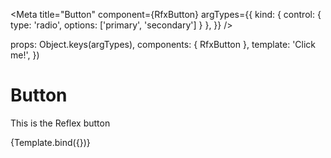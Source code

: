 
<Meta
  title="Button"
  component={RfxButton}
  argTypes={{
    kind: { control: { type: 'radio', options: ['primary', 'secondary'] } },
  }}
/>

  props: Object.keys(argTypes),
  components: { RfxButton },
  template: '<rfx-button>Click me!</rfx-button>',
})

# Button

This is the Reflex button

<Canvas>
  <Story
    name="Rounded"
    args={{
      rounded: true,
      color: '#f00',
      label: 'A Button with rounded edges',
    }}
  >
    {Template.bind({})}
  </Story>
</Canvas>
